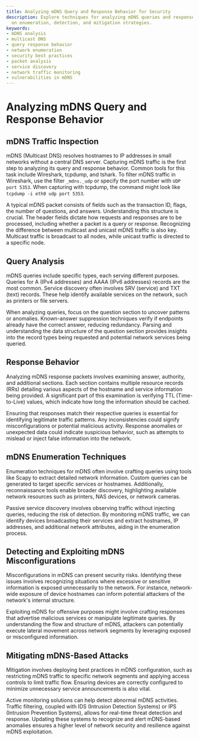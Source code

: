 ```yaml
---
title: Analyzing mDNS Query and Response Behavior for Security
description: Explore techniques for analyzing mDNS queries and responses, focusing
  on enumeration, detection, and mitigation strategies.
keywords:
- mDNS analysis
- multicast DNS
- query response behavior
- network enumeration
- security best practices
- packet analysis
- service discovery
- network traffic monitoring
- vulnerabilities in mDNS
---
```


# Analyzing mDNS Query and Response Behavior

## mDNS Traffic Inspection

mDNS (Multicast DNS) resolves hostnames to IP addresses in small networks without a central DNS server. Capturing mDNS traffic is the first step to analyzing its query and response behavior. Common tools for this task include Wireshark, tcpdump, and tshark. To filter mDNS traffic in Wireshark, use the filter `_mdns._udp` or specify the port number with `UDP port 5353`. When capturing with tcpdump, the command might look like `tcpdump -i eth0 udp port 5353`.

A typical mDNS packet consists of fields such as the transaction ID, flags, the number of questions, and answers. Understanding this structure is crucial. The header fields dictate how requests and responses are to be processed, including whether a packet is a query or response. Recognizing the difference between multicast and unicast mDNS traffic is also key. Multicast traffic is broadcast to all nodes, while unicast traffic is directed to a specific node.

## Query Analysis

mDNS queries include specific types, each serving different purposes. Queries for A (IPv4 addresses) and AAAA (IPv6 addresses) records are the most common. Service discovery often involves SRV (service) and TXT (text) records. These help identify available services on the network, such as printers or file servers.

When analyzing queries, focus on the question section to uncover patterns or anomalies. Known-answer suppression techniques verify if endpoints already have the correct answer, reducing redundancy. Parsing and understanding the data structure of the question section provides insights into the record types being requested and potential network services being queried.

## Response Behavior

Analyzing mDNS response packets involves examining answer, authority, and additional sections. Each section contains multiple resource records (RRs) detailing various aspects of the hostname and service information being provided. A significant part of this examination is verifying TTL (Time-to-Live) values, which indicate how long the information should be cached.

Ensuring that responses match their respective queries is essential for identifying legitimate traffic patterns. Any inconsistencies could signify misconfigurations or potential malicious activity. Response anomalies or unexpected data could indicate suspicious behavior, such as attempts to mislead or inject false information into the network.

## mDNS Enumeration Techniques

Enumeration techniques for mDNS often involve crafting queries using tools like Scapy to extract detailed network information. Custom queries can be generated to target specific services or hostnames. Additionally, reconnaissance tools enable broader discovery, highlighting available network resources such as printers, NAS devices, or network cameras.

Passive service discovery involves observing traffic without injecting queries, reducing the risk of detection. By monitoring mDNS traffic, we can identify devices broadcasting their services and extract hostnames, IP addresses, and additional network attributes, aiding in the enumeration process.

## Detecting and Exploiting mDNS Misconfigurations

Misconfigurations in mDNS can present security risks. Identifying these issues involves recognizing situations where excessive or sensitive information is exposed unnecessarily to the network. For instance, network-wide exposure of device hostnames can inform potential attackers of the network's internal structure.

Exploiting mDNS for offensive purposes might involve crafting responses that advertise malicious services or manipulate legitimate queries. By understanding the flow and structure of mDNS, attackers can potentially execute lateral movement across network segments by leveraging exposed or misconfigured information.

## Mitigating mDNS-Based Attacks

Mitigation involves deploying best practices in mDNS configuration, such as restricting mDNS traffic to specific network segments and applying access controls to limit traffic flow. Ensuring devices are correctly configured to minimize unnecessary service announcements is also vital.

Active monitoring solutions can help detect abnormal mDNS activities. Traffic filtering, coupled with IDS (Intrusion Detection Systems) or IPS (Intrusion Prevention Systems), allows for real-time threat detection and response. Updating these systems to recognize and alert mDNS-based anomalies ensures a higher level of network security and resilience against mDNS exploitation.